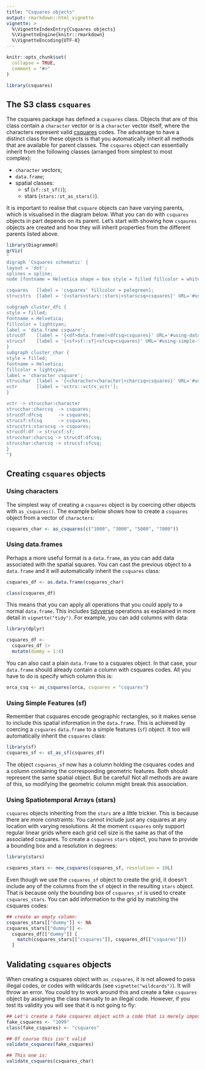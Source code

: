 ```yaml
---
title: "Csquares objects"
output: rmarkdown::html_vignette
vignette: >
  %\VignetteIndexEntry{Csquares objects}
  %\VignetteEngine{knitr::rmarkdown}
  %\VignetteEncoding{UTF-8}
---
```


```r
knitr::opts_chunk$set(
  collapse = TRUE,
  comment = "#>"
)
```

```r
library(csquares)
```

## The S3 class `csquares`

The csquares package has defined a `csquares` class. Objects that are of this class contain a `character` vector or
is a `character` vector itself, where the characters represent valid [csquares](https://en.wikipedia.org/wiki/C-squares) codes.
The advantage to have a distinct class for these objects is that you automatically inherit all methods that
are available for parent classes. The `csquares` object can essentially inherit from the following classes (arranged
from simplest to most complex):

  * `character` vectors;
  * `data.frame`;
  * spatial classes:
    * sf (`sf::st_sf()`);
    * stars (`stars::st_as_stars()`).

It is important to realise that `csquare` objects can have varying parents, which is visualised in the
diagram below. What you can do with
`csquares` objects in part depends on its parent. Let's start with showing how `csqaures` objects
are created and how they will inherit properties from the different parents listed above.

```r
library(DiagrammeR)
grViz(
"
digraph 'Csquares schematic' {
layout = 'dot';
splines = spline;
node [fontname = Helvetica shape = box style = filled fillcolor = white class = 'csquare_nodes'];

csquares   [label = 'csquares' fillcolor = palegreen];
strucstrs  [label = '{<stars>stars::stars|<starscsq>csquares}' URL='#using-spatiotemporal-arrays-stars' shape = record];

subgraph cluster_dfc {
style = filled;
fontname = Helvetica;
fillcolor = lightcyan;
label = 'data.frame csquare';
strucdf    [label = '{<df>data.frame|<dfcsq>csquares}' URL='#using-data-frames' shape = record];
strucsf    [label = '{<sf>sf::sf|<sfcsq>csquares}' URL='#using-simple-features-sf' shape = record];
}
subgraph cluster_char {
style = filled;
fontname = Helvetica;
fillcolor = lightcyan;
label = 'character csquare';
strucchar  [label = '{<character>character|<charcsq>csquares}' URL='#using-characters' shape = record];
vctr       [label = 'vctrs::vctrs_vctr'];
}

vctr -> strucchar:character
strucchar:charcsq  -> csquares;
strucdf:dfcsq      -> csquares;
strucsf:sfcsq      -> csquares;
strucstrs:starscsq -> csquares;
strucdf:df -> strucsf:sf;
strucchar:charcsq -> strucdf:dfcsq;
strucchar:charcsq -> strucsf:sfcsq;
}
")
```

## Creating `csquares` objects

### Using characters

The simplest way of creating a `csquares` object is by coercing other objects with `as_csquares()`.
The example below shows how to create a `csquares` object from a vector of `characters`:

```r
csquares_char <- as_csquares(c("1000", "3000", "5000", "7000"))
```

### Using data.frames

Perhaps a more useful format is a `data.frame`, as you can add data associated with the spatial squares.
You can cast the previous object to a `data.frame` and it will automatically inherit the `csquares` class:

```r
csquares_df <- as.data.frame(csquares_char)

class(csquares_df)
```

This means that you can apply all operations that you could apply to a normal `data.frame`. This includes
[tidyverse](https:://www.tidyverse.org) operations as explained in more detail in `vignette("tidy")`. For
example, you can add columns with data:

```r
library(dplyr)

csquares_df <-
  csquares_df |>
  mutate(dummy = 1:4)
```

You can also cast a plain `data.frame` to a csquares object. In that case, your `data.frame` should already
contain a column with csquares codes. All you have to do is specify which column this is:

```r
orca_csq <- as_csquares(orca, csquares = "csquares")
```

### Using Simple Features (sf)

Remember that csquares encode geographic rectangles, so it makes sense to include this spatial information
in the `data.frame`. This is achieved by coercing a `csquares` `data.frame` to a simple features (`sf`) object.
It too will automatically inherit the `csquares` class:

```r
library(sf)
csquares_sf <- st_as_sf(csquares_df)
```

The object `csquares_sf` now has a column holding the csquares codes and a column containing the corresponding geometric
features. Both should represent the same spatial object. But be careful! Not all methods are aware of this, so
modifying the geometric column might break this association.

### Using Spatiotemporal Arrays (stars)

`csquares` objects inheriting from the `stars` are a little trickier. This is because there are more constraints: You
cannot include just any csquares at any location with varying resolutions. At the moment `csquares` only support
regular linear grids where each grid cell size is the same as that of the associated csquares. To create a `csquares` `stars`
object, you have to provide a bounding box and a resolution in degrees:

```r
library(stars)

csquares_stars <- new_csquares(csquares_sf, resolution = 10L)
```

Even though we use the `csquares_sf` object to create the grid, it doesn't include any of the columns from the `sf` object
in the resulting `stars` object. That is because only the bounding box of `csquares_sf` is used to create `csquares_stars`.
You can add information to the grid by matching the csquares codes:

```r
## create an empty column:
csquares_stars[["dummy"]] <- NA
csquares_stars[["dummy"]] <-
  csquares_df[["dummy"]] [
    match(csquares_stars[["csquares"]], csquares_df[["csquares"]])
  ]
```

## Validating `csquares` objects

When creating a csquares object with `as_csquares`, it is not allowed to pass illegal codes,
or codes with wildcards (see `vignette("wildcards")`). It will throw an error. You could try to
work around this and
create a fake `csquares` object by assigning the class manually to an illegal code. However,
if you test its validity
you will see that it is not going to fly:

```r
## Let's create a fake csquares object with a code that is merely impossible:
fake_csquares <- "1099"
class(fake_csquares) <- "csquares"

## Of course this isn't valid
validate_csquares(fake_csquares)

## This one is:
validate_csquares(csquares_char)
```